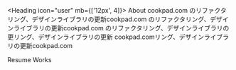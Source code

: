 
<Profile src={ProfileImage} />

<Heading icon="user" mb={['12px', 4]}>
  About
</Heading>
<BodyText>
  cookpad.com のリファクタリング、デザインライブラリの更新cookpad.com
  のリファクタリング、デザインライブラリの更新cookpad.com
  のリファクタリング、デザインライブラリの更リング、デザインライブラリの更新
  cookpad.comリング、デザインライブラリの更新cookpad.com
</BodyText>

<Heading icon="paper">Resume</Heading>
<Heading icon="book">Works</Heading>

<Blogs />
<Rewards />
<Skills />

